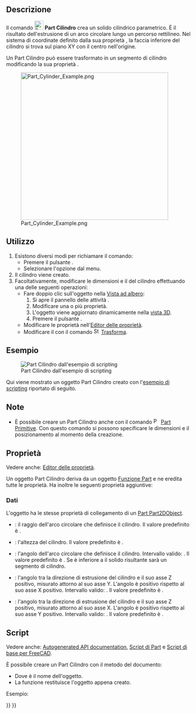 <languages/>

{{Docnav/it
|[[Part_Box/it|Cubo]]
|[[Part_Sphere/it|Sfera]]
|[[Part_Workbench/it|Part]]
|IconL=Part_Box.svg
|IconR=Part_Sphere.svg
|IconC=Workbench_Part.svg
}}

{{GuiCommand/it
|Name=Part Cylinder
|Name/it=Part Cilindro
|MenuLocation=Parte → Primitive → Cilindro
|Workbenches=[[Part_Workbench/it|Part]]
|SeeAlso=[[Part_CreatePrimitives/it|Part Primitive]]
}}

<span id="Description"></span>
==Descrizione==

Il comando [[Image:Part_Cylinder.svg|24px]] '''Part Cilindro''' crea un solido cilindrico parametrico. È il risultato dell'estrusione di un arco circolare lungo un percorso rettilineo. Nel sistema di coordinate definito dalla sua proprietà {{PropertyData|Placement}}, la faccia inferiore del cilindro si trova sul piano XY con il centro nell'origine.

Un Part Cilindro può essere trasformato in un segmento di cilindro modificando la sua proprietà {{PropertyData|Angle}}.

[[Image:Part_Cylinder_Example.png|400px]]

<span id="Usage"></span>
==Utilizzo==

# Esistono diversi modi per richiamare il comando:
#* Premere il pulsante {{Button|[[Image:Part_Cylinder.svg|16px]] [[Part_Cylinder/it|Cilindro]]}}.
#* Selezionare l'opzione {{MenuCommand|Part → Primitive → [[Image:Part_Cylinder.svg|16px]] Cilindro}} dal menu.
# Il cilindro viene creato.
# Facoltativamente, modificare le dimensioni e il {{PropertyData|Placement}} del cilindro effettuando una delle seguenti operazioni:
#* Fare doppio clic sull'oggetto nella [[Tree_view/it|Vista ad albero]]:
#*# Si apre il pannello delle attività {{MenuCommand|Primitive geometriche}}.
#*# Modificare una o più proprietà.
#*# L'oggetto viene aggiornato dinamicamente nella [[3D_view/it|vista 3D]].
#*# Premere il pulsante {{Button|OK}}.
#* Modificare le proprietà nell'[[Property_editor/it|Editor delle proprietà]].
#* Modificare il {{PropertyData|Placement}} con il comando [[Image:Std_TransformManip.svg|16px]] [[Std_TransformManip/it|Trasforma]].

<span id="Example"></span>
== Esempio ==

[[Image:Part_Cylinder_Scripting_Example.png|thumb|Part Cilindro dall'esempio di scripting]]

Qui viene mostrato un oggetto Part Cilindro creato con l'[[#Script|esempio di scripting]] riportato di seguito.

<span id="Notes"></span>
== Note ==

* È possibile creare un Part Cilindro anche con il comando [[Image:Part_Primitives.svg|16px]] [[Part_Primitives/it|Part Primitive]]. Con questo comando si possono specificare le dimensioni e il posizionamento al momento della creazione.

<span id="Properties"></span>
== Proprietà ==

Vedere anche: [[Property_editor/it|Editor delle proprietà]].

Un oggetto Part Cilindro deriva da un oggetto [[Part_Feature/it|Funzione Part]] e ne eredita tutte le proprietà. Ha inoltre le seguenti proprietà aggiuntive:

<span id="Data"></span>
=== Dati ===

{{TitleProperty|Attachment}}

L'oggetto ha le stesse proprietà di collegamento di un [[Part_Part2DObject/it#Dati|Part Part2DObject]].

{{TitleProperty|Cylinder}}

* {{PropertyData|Radius|Length}}: il raggio dell'arco circolare che definisce il cilindro. Il valore predefinito è {{Value|2mm}}.
* {{PropertyData|Height|Length}}: l'altezza del cilindro. Il valore predefinito è {{Value|10mm}}.
* {{PropertyData|Angle|Angle}}: l'angolo dell'arco circolare che definisce il cilindro. Intervallo valido: {{Value|0° &lt; valore &lt;&#61; 360°}}. Il valore predefinito è {{Value|360°}}. Se è inferiore a {{Value|360°}} il solido risultante sarà un segmento di cilindro.

{{TitleProperty|Prism}}

* {{PropertyData|First Angle|Angle}}: l'angolo tra la direzione di estrusione del cilindro e il suo asse Z positivo, misurato attorno al suo asse Y. L'angolo è positivo rispetto al suo asse X positivo. Intervallo valido: {{Value|0° &lt;&#61; valore &lt; 90°}}. Il valore predefinito è {{Value|0°}}. {{Version/it|0.20}}
* {{PropertyData|Second Angle|Angle}}: l'angolo tra la direzione di estrusione del cilindro e il suo asse Z positivo, misurato attorno al suo asse X. L'angolo è positivo rispetto al suo asse Y positivo. Intervallo valido: {{Value|0° &lt;&#61; valore &lt; 90°}}. Il valore predefinito è {{Value|0°}}. {{Version/it|0.20}}

<span id="Scripting"></span>
== Script ==

Vedere anche: [https://freecad.github.io/SourceDoc/ Autogenerated API documentation], [[Part_scripting/it|Script di Part]] e [[FreeCAD_Scripting_Basics/it|Script di base per FreeCAD]].

È possibile creare un Part Cilindro con il metodo {{Incode|addObject()}} del documento:

{{Code|code=
cylinder = FreeCAD.ActiveDocument.addObject("Part::Cylinder", "myCylinder")
}}

* Dove {{Incode|"myCylinder"}} è il nome dell'oggetto.
* La funzione restituisce l'oggetto appena creato.

Esempio:

{{Code|code=
import FreeCAD as App

doc = App.activeDocument()

cylinder = doc.addObject("Part::Cylinder", "myCylinder")
cylinder.Radius = 10
cylinder.Height = 50
cylinder.Placement = App.Placement(App.Vector(5, 10, 15), App.Rotation(75, 60, 30))

doc.recompute()
}}


{{Docnav/it
|[[Part_Box/it|Cubo]]
|[[Part_Sphere/it|Sfera]]
|[[Part_Workbench/it|Part]]
|IconL=Part_Box.svg
|IconR=Part_Sphere.svg
|IconC=Workbench_Part.svg
}}

{{Part_Tools_navi{{#translation:}}}}
{{Userdocnavi{{#translation:}}}}